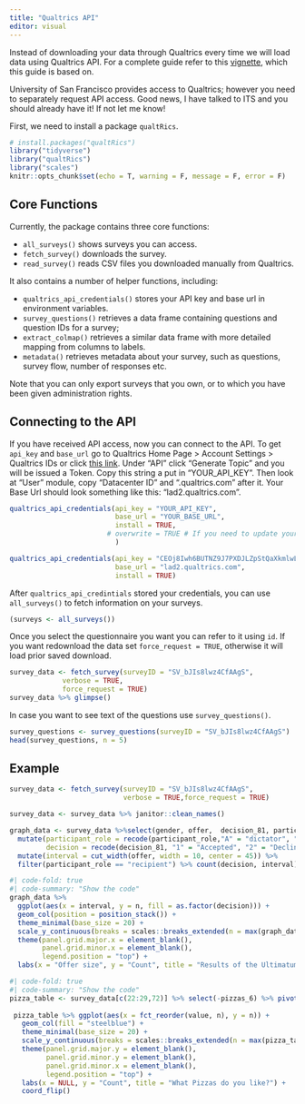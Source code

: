 ```yaml
---
title: "Qualtrics API"
editor: visual
---
```

Instead of downloading your data through Qualtrics every time we will load data using Qualtrics API. For a complete guide refer to this [vignette](https://cran.r-project.org/web/packages/qualtRics/vignettes/qualtRics.html), which this guide is based on.

University of San Francisco provides access to Qualtrics; however you need to separately request API access. Good news, I have talked to ITS and you should already have it! If not let me know!

First, we need to install a package `qualtRics`.
```r
# install.packages("qualtRics")
library("tidyverse")
library("qualtRics")
library("scales")
knitr::opts_chunk$set(echo = T, warning = F, message = F, error = F)
```

## Core Functions

Currently, the package contains three core functions:

+ `all_surveys()` shows surveys you can access.
+ `fetch_survey()` downloads the survey.
+ `read_survey()` reads CSV files you downloaded manually from Qualtrics.

It also contains a number of helper functions, including:

+ `qualtrics_api_credentials()` stores your API key and base url in environment variables.
+ `survey_questions()` retrieves a data frame containing questions and question IDs for a survey; 
+ `extract_colmap()` retrieves a similar data frame with more detailed mapping from columns to labels.
+ `metadata()` retrieves metadata about your survey, such as questions, survey flow, number of responses etc.

Note that you can only export surveys that you own, or to which you have been given administration rights.

## Connecting to the API

If you have received API access, now you can connect to the API. To get `api_key` and `base_url` go to Qualtrics Home Page > Account Settings > Qualtrics IDs or click [this link](https://usfca.qualtrics.com/Q/QualtricsIdsSection/IdsSection). Under "API" click "Generate Topic" and you will be issued a Token. Copy this string a put in "YOUR_API_KEY". Then look at "User" module, copy "Datacenter ID" and ".qualtrics.com" after it. Your Base Url should look something like this: "lad2.qualtrics.com". 

```r
qualtrics_api_credentials(api_key = "YOUR_API_KEY", 
                          base_url = "YOUR_BASE_URL",
                          install = TRUE,
                        # overwrite = TRUE # If you need to update your credentials
                          )
```

```r
qualtrics_api_credentials(api_key = "CEOj8Iwh6BUTNZ9J7PXDJLZpStQaXkmlwLPYzCgu", 
                          base_url = "lad2.qualtrics.com",
                          install = TRUE)
```
After `qualtrics_api_credintials` stored your credentials, you can use `all_surveys()` to fetch information on your surveys.
```r
(surveys <- all_surveys()) 
```

Once you select the questionnaire you want you can refer to it using `id`. If you want redownload the data set `force_request = TRUE`, otherwise it will load prior saved download.

```r
survey_data <- fetch_survey(surveyID = "SV_bJIs8lwz4CfAAgS", 
             verbose = TRUE,
             force_request = TRUE)
survey_data %>% glimpse()
```

In case you want to see text of the questions use `survey_questions()`.
```r
survey_questions <- survey_questions(surveyID = "SV_bJIs8lwz4CfAAgS")
head(survey_questions, n = 5)
```

## Example
```r
survey_data <- fetch_survey(surveyID = "SV_bJIs8lwz4CfAAgS", 
                            verbose = TRUE,force_request = TRUE)

survey_data <- survey_data %>% janitor::clean_names()

graph_data <- survey_data %>%select(gender, offer,  decision_81, participant_id, participant_role) %>% 
  mutate(participant_role = recode(participant_role,"A" = "dictator", "B" = "recipient" ),
         decision = recode(decision_81, "1" = "Accepted", "2" = "Declined")) %>% 
  mutate(interval = cut_width(offer, width = 10, center = 45)) %>%
  filter(participant_role == "recipient") %>% count(decision, interval) 
```
```r
#| code-fold: true
#| code-summary: "Show the code"
graph_data %>%
  ggplot(aes(x = interval, y = n, fill = as.factor(decision))) + 
  geom_col(position = position_stack()) + 
  theme_minimal(base_size = 20) + 
  scale_y_continuous(breaks = scales::breaks_extended(n = max(graph_data$n))) + 
  theme(panel.grid.major.x = element_blank(), 
        panel.grid.minor.x = element_blank(),
        legend.position = "top") +
  labs(x = "Offer size", y = "Count", title = "Results of the Ultimatum Game", fill = "Result")
```

```r
#| code-fold: true
#| code-summary: "Show the code"
pizza_table <- survey_data[c(22:29,72)] %>% select(-pizzas_6) %>% pivot_longer(-participant_id) %>% count(value) %>% drop_na()
 
 pizza_table %>% ggplot(aes(x = fct_reorder(value, n), y = n)) + 
   geom_col(fill = "steelblue") + 
   theme_minimal(base_size = 20) + 
   scale_y_continuous(breaks = scales::breaks_extended(n = max(pizza_table$n))) + 
   theme(panel.grid.major.y = element_blank(), 
         panel.grid.minor.y = element_blank(),
         panel.grid.minor.x = element_blank(),
         legend.position = "top") +
   labs(x = NULL, y = "Count", title = "What Pizzas do you like?") + 
   coord_flip()
```




